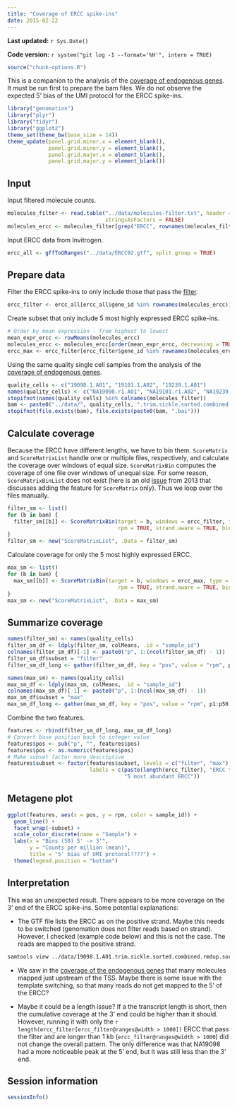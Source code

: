 ```yaml
---
title: "Coverage of ERCC spike-ins"
date: 2015-02-22
---
```


**Last updated:** `r Sys.Date()`

**Code version:** `r system("git log -1 --format='%H'", intern = TRUE)`

```r
source("chunk-options.R")
```

This is a companion to the analysis of the [coverage of endogenous genes][endo].
It must be run first to prepare the bam files.
We do not observe the expected 5' bias of the UMI protocol for the ERCC spike-ins.

[endo]: coverage-endogenous.html

```r
library("genomation")
library("plyr")
library("tidyr")
library("ggplot2")
theme_set(theme_bw(base_size = 14))
theme_update(panel.grid.minor.x = element_blank(),
             panel.grid.minor.y = element_blank(),
             panel.grid.major.x = element_blank(),
             panel.grid.major.y = element_blank())
```

## Input

Input filtered molecule counts.

```r
molecules_filter <- read.table("../data/molecules-filter.txt", header = TRUE,
                               stringsAsFactors = FALSE)
molecules_ercc <- molecules_filter[grep("ERCC", rownames(molecules_filter)), ]
```

Input ERCC data from Invitrogen.

```r
ercc_all <- gffToGRanges("../data/ERCC92.gtf", split.group = TRUE)
```

## Prepare data

Filter the ERCC spike-ins to only include those that pass the [filter](filter.html).

```r
ercc_filter <- ercc_all[ercc_all$gene_id %in% rownames(molecules_ercc)]
```

Create subset that only include 5 most highly expressed ERCC spike-ins.

```r
# Order by mean expression - from highest to lowest
mean_expr_ercc <- rowMeans(molecules_ercc)
molecules_ercc <- molecules_ercc[order(mean_expr_ercc, decreasing = TRUE), ]
ercc_max <- ercc_filter[ercc_filter$gene_id %in% rownames(molecules_ercc)[1:5]]
```

Using the same quality single cell samples from the analysis of the [coverage of endogenous genes][endo].

```r
quality_cells <- c("19098.1.A01", "19101.1.A02", "19239.1.A01")
names(quality_cells) <- c("NA19098.r1.A01", "NA19101.r1.A02", "NA19239.r1.A01")
stopifnot(names(quality_cells) %in% colnames(molecules_filter))
bam <- paste0("../data/", quality_cells, ".trim.sickle.sorted.combined.rmdup.sorted.bam")
stopifnot(file.exists(bam), file.exists(paste0(bam, ".bai")))
```

## Calculate coverage

Because the ERCC have different lengths, we have to bin them.
`ScoreMatrix` and `ScoreMatrixList` handle one or multiple files, respectively, and calculate the coverage over windows of equal size.
`ScoreMatrixBin` computes the coverage of one file over windows of unequal size.
For some reason, `ScoreMatrixBinList` does not exist (here is an old [issue][bin-issue] from 2013 that discusses adding the feature for `ScoreMatrix` only).
Thus we loop over the files manually.

[bin-issue]: https://github.com/BIMSBbioinfo/genomation/issues/17

```r
filter_sm <- list()
for (b in bam) {
  filter_sm[[b]] <- ScoreMatrixBin(target = b, windows = ercc_filter, type = "bam",
                                   rpm = TRUE, strand.aware = TRUE, bin.num = 50)
}
filter_sm <- new("ScoreMatrixList", .Data = filter_sm)
```

Calculate coverage for only the 5 most highly expressed ERCC.

```r
max_sm <- list()
for (b in bam) {
  max_sm[[b]] <- ScoreMatrixBin(target = b, windows = ercc_max, type = "bam",
                                   rpm = TRUE, strand.aware = TRUE, bin.num = 50)
}
max_sm <- new("ScoreMatrixList", .Data = max_sm)
```

## Summarize coverage

```r
names(filter_sm) <- names(quality_cells)
filter_sm_df <- ldply(filter_sm, colMeans, .id = "sample_id")
colnames(filter_sm_df)[-1] <- paste0("p", 1:(ncol(filter_sm_df) - 1))
filter_sm_df$subset = "filter"
filter_sm_df_long <- gather(filter_sm_df, key = "pos", value = "rpm", p1:p50)
```

```r
names(max_sm) <- names(quality_cells)
max_sm_df <- ldply(max_sm, colMeans, .id = "sample_id")
colnames(max_sm_df)[-1] <- paste0("p", 1:(ncol(max_sm_df) - 1))
max_sm_df$subset = "max"
max_sm_df_long <- gather(max_sm_df, key = "pos", value = "rpm", p1:p50)
```

Combine the two features.

```r
features <- rbind(filter_sm_df_long, max_sm_df_long)
# Convert base position back to integer value
features$pos <- sub("p", "", features$pos)
features$pos <- as.numeric(features$pos)
# Make subset factor more descriptive
features$subset <- factor(features$subset, levels = c("filter", "max"),
                          labels = c(paste(length(ercc_filter), "ERCC that pass expression filter"),
                                     "5 most abundant ERCC"))
```

## Metagene plot

```r
ggplot(features, aes(x = pos, y = rpm, color = sample_id)) +
  geom_line() +
  facet_wrap(~subset) + 
  scale_color_discrete(name = "Sample") +
  labs(x = "Bins (50) 5' -> 3'",
       y = "Counts per million (mean)",
       title = "5' bias of UMI protocol????") +
  theme(legend.position = "bottom")
```

## Interpretation

This was an unexpected result.
There appears to be more coverage on the 3' end of the ERCC spike-ins.
Some potential explanations:

*  The GTF file lists the ERCC as on the positive strand.
Maybe this needs to be switched (genomation does not filter reads based on strand).
However, I checked (example code below) and this is not the case.
The reads are mapped to the positive strand.

```bash
samtools view ../data/19098.1.A01.trim.sickle.sorted.combined.rmdup.sorted.bam -c -F 1x10 ERCC-00002
```

*  We saw in the [coverage of the endogenous genes][endo] that many molecules mapped just upstream of the TSS.
Maybe there is some issue with the template switching, so that many reads do not get mapped to the 5' of the ERCC?

* Maybe it could be a length issue?
If a the transcript length is short, then the cumulative coverage at the 3' end could be higher than it should.
However, running it with only the `r length(ercc_filter[ercc_filter@ranges@width > 1000])` ERCC that pass the filter and are longer than 1 kb (`ercc_filter@ranges@width > 1000`) did not change the overall pattern.
The only difference was that NA19098 had a more noticeable peak at the 5' end, but it was still less than the 3' end.

## Session information

```r
sessionInfo()
```
